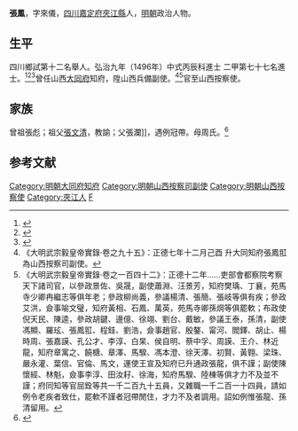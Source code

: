 {{Otheruses|other=名为张来仪的其他人物|张来仪}}
{{明清人物信息框
| 姓名 = 張鳳羾
| 原名 =
| 圖片名稱= 
| 圖片大小 =
| 圖片說明 = 
| 最高職務 = 山西按察使
| 國家 = 大明 
| 爵位 =
| 籍貫 = [[四川|四川]][[嘉定府|嘉定府]][[夾江縣|夾江縣]]軍籍
| 族裔 = 
| 字號 = 
| 諡號 =
| 出生日期 = 十月二十五日
| 出生地點 =
| 逝世日期 = 卒年不詳 
| 逝世地點 =
| 墓葬 =
| 配偶 = 鄭氏
| 親屬 = 
| 出身 =
* 弘治九年丙辰科進士出身
| 經歷 =
| 著作 = 
}}
'''張鳳{{ruby|羾|-{zh-hans:hóng;zh-tw:ㄏㄨㄥˊ}-}}'''{{BD|1467年||？年||}}，字來儀，[[四川|四川]][[嘉定府|嘉定府]][[夾江縣|夾江縣]]人，[[明朝|明朝]]政治人物。

== 生平 ==
四川鄉試第十二名舉人。弘治九年（1496年）中式丙辰科進士<!---會試第八十名--->二甲第七十七名進士。<ref>{{Cite book|title=《[[皇明贡举考|皇明贡举考]]》卷五|last=（明）[[张朝瑞|张朝瑞]]|first=|publisher=《续修四库全书》史部第828册|year=|isbn=|location=|pages=}}</ref><ref>{{Cite book|title=贡举志五种 上|last=鲁小俊，江俊伟著|first=|publisher=武汉：武汉大学出版社|year=2009|isbn=978-7-307-07043-1|location=|pages=}}</ref><ref>{{Cite book|title=近代中国史料丛刊续辑 785-790 明清进士题名录索引 1-6|last=朱保炯，谢沛霖|first=|publisher=文海出版社|year=1981|isbn=|location=台湾|pages=2485-2490}}</ref>曾任山西[[大同府|大同府]]知府，陞山西兵備副使。<ref>《大明武宗毅皇帝實錄·卷之九十五》：正德七年十二月己酉 升大同知府張鳳羾為山西按察司副使。</ref><ref>《大明武宗毅皇帝實錄·卷之一百四十二》：正德十二年……吏部會都察院考察天下諸司官，以參政景佐、吳晟，副使蕭淵、汪景芳，知府樊瑀、丁襄，苑馬寺少卿冉繼志等俱年老；參政柳尚義，參議楊清、張簡、張岐等俱有疾；參政艾洪，僉事喻文璧，知府黃相、石鳳、萬英，苑馬寺卿孫焵等俱罷軟；布政使倪天民、陳逵，參政胡鍵、邊億、徐翊、劉台、戴敏，參議王泰，孫清，副使馮顯、羅玹、張鳳羾、程銈、劉浩，僉事趙官、殷鏊、甯河、閻鐸、胡止、楊時周、張嘉謨、孔公才、李淳、白杲、侯自明、蔡中孚、周謨、王介、林近龍，知府章寓之、饒榶、章澤、馬騤、馮本澄、徐天澤、初賢、黃翱、梁珠、嚴永灌、葉信、官倫、馬文，運使王宣及知府已升通政張龍，俱不謹；副使陳懷經、林魁，僉事李淳、田汝耔、徐海，知府馬騤、陸棟等俱才力不及並不謹；府同知等官屈銓等共一千二百九十五員，又雜職一千二百一十四員，請如例令老疾者致仕，罷軟不謹者冠帶閒住，才力不及者調用。詔如例惟張龍、孫清留用。</ref>官至山西按察使。

== 家族 ==
曾祖張彪；祖父[[張文清|張文清]]，教諭；父張瀾]]，遇例冠帶。母周氏。<ref>{{Cite book|title=天一阁藏明代科举录选刊 登科录 点校本|last=龚延明主编|first=|publisher=宁波出版社|year=2016|isbn=978-7-5526-2320-8|location=宁波|pages=|quote=《明代登科錄彙編》之《弘治九年進士登科錄》}}</ref>

==参考文献==
{{reflist}}

{{弘治九年丙辰科殿試金榜}}
{{DEFAULTSORT:Zhang張}}
[[Category:明朝大同府知府|Category:明朝大同府知府]]
[[Category:明朝山西按察司副使|Category:明朝山西按察司副使]]
[[Category:明朝山西按察使|Category:明朝山西按察使]]
[[Category:夾江人|Category:夾江人]]
[[Category:張姓|F]]